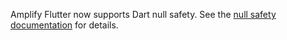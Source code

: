 
<Callout>

Amplify Flutter now supports Dart null safety. See the [null safety documentation](/lib-v1/project-setup/null-safety) for details.

</Callout>
